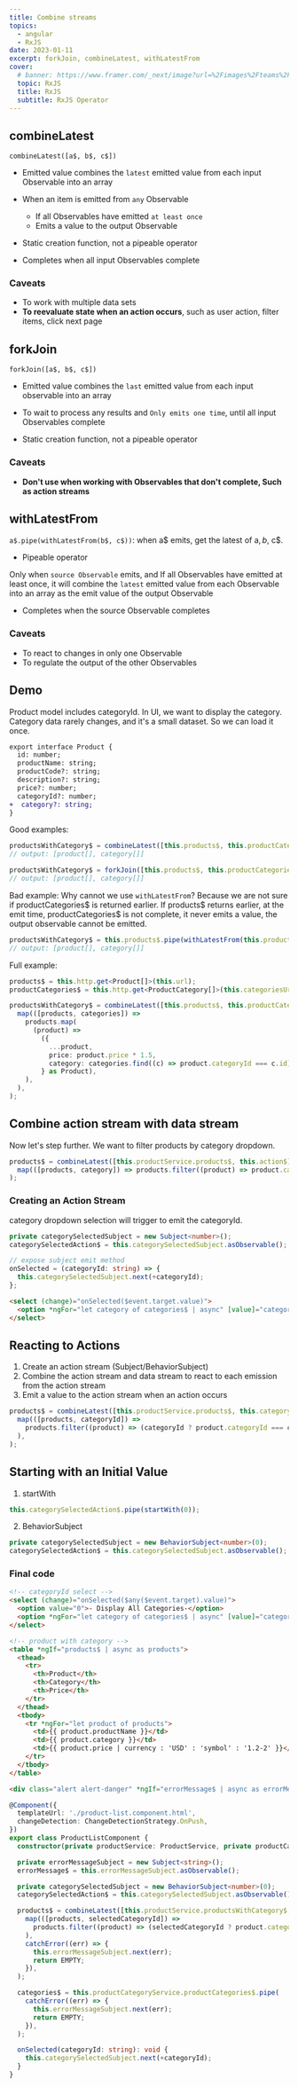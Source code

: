 ```yaml
---
title: Combine streams
topics:
  - angular
  - RxJS
date: 2023-01-11
excerpt: forkJoin, combineLatest, withLatestFrom
cover:
  # banner: https://www.framer.com/_next/image?url=%2Fimages%2Fteams%2FUI%402x.png&w=2820&q=96
  topic: RxJS
  title: RxJS
  subtitle: RxJS Operator
---
```


## combineLatest

`combineLatest([a$, b$, c$])`

- Emitted value combines the `latest` emitted value from each input Observable into an array

- When an item is emitted from `any` Observable

  - If all Observables have emitted `at least once`
  - Emits a value to the output Observable

- Static creation function, not a pipeable operator

- Completes when all input Observables complete

### Caveats

- To work with multiple data sets
- **To reevaluate state when an action occurs**, such as user action, filter items, click next page

## forkJoin

`forkJoin([a$, b$, c$])`

- Emitted value combines the `last` emitted value from each input observable into an array

- To wait to process any results and `Only emits one time`, until all input Observables complete

- Static creation function, not a pipeable operator

### Caveats

- **Don't use when working with Observables that don't complete, Such as action streams**

## withLatestFrom

`a$.pipe(withLatestFrom(b$, c$))`: when a$ emits, get the latest of a$, b$, c$.

- Pipeable operator

Only when `source Observable` emits, and If all Observables have emitted at least once, it will combine the `latest`
emitted value from each Observable into an array as the emit value of the output Observable

- Completes when the source Observable completes

### Caveats

- To react to changes in only one Observable
- To regulate the output of the other Observables

## Demo

Product model includes categoryId. In UI, we want to display the category. Category data rarely changes, and it's a
small dataset. So we can load it once.

```diff
export interface Product {
  id: number;
  productName: string;
  productCode?: string;
  description?: string;
  price?: number;
  categoryId?: number;
+  category?: string;
}
```

Good examples:

```ts
productsWithCategory$ = combineLatest([this.products$, this.productCategories$]);
// output: [product[], category[]]

productsWithCategory$ = forkJoin([this.products$, this.productCategories$]);
// output: [product[], category[]]
```

Bad example: Why cannot we use `withLatestFrom`? Because we are not sure if productCategories$ is returned earlier. If
products$ returns earlier, at the emit time, productCategories$ is not complete, it never emits a value, the output
observable cannot be emitted.

```ts
productsWithCategory$ = this.products$.pipe(withLatestFrom(this.productCategories$));
// output: [product[], category[]]
```

Full example:

```ts
products$ = this.http.get<Product[]>(this.url);
productCategories$ = this.http.get<ProductCategory[]>(this.categoriesUrl);

productsWithCategory$ = combineLatest([this.products$, this.productCategories$]).pipe(
  map(([products, categories]) =>
    products.map(
      (product) =>
        ({
          ...product,
          price: product.price * 1.5,
          category: categories.find((c) => product.categoryId === c.id).name,
        } as Product),
    ),
  ),
);
```

## Combine action stream with data stream

Now let's step further. We want to filter products by category dropdown.

```ts
products$ = combineLatest([this.productService.products$, this.action$]).pipe(
  map(([products, category]) => products.filter((product) => product.category === category)),
);
```

### Creating an Action Stream

category dropdown selection will trigger to emit the categoryId.

```ts
private categorySelectedSubject = new Subject<number>();
categorySelectedAction$ = this.categorySelectedSubject.asObservable();

// expose subject emit method
onSelected = (categoryId: string) => {
  this.categorySelectedSubject.next(+categoryId);
};
```

```html
<select (change)="onSelected($event.target.value)">
  <option *ngFor="let category of categories$ | async" [value]="category.id">{{ category.name }}</option>
</select>
```

## Reacting to Actions

1. Create an action stream (Subject/BehaviorSubject)
1. Combine the action stream and data stream to react to each emission from the action stream
1. Emit a value to the action stream when an action occurs

```ts
products$ = combineLatest([this.productService.products$, this.categorySelectedAction$]).pipe(
  map(([products, categoryId]) =>
    products.filter((product) => (categoryId ? product.categoryId === categoryId : true)),
  ),
);
```

## Starting with an Initial Value

1. startWith

```ts
this.categorySelectedAction$.pipe(startWith(0));
```

2. BehaviorSubject

```ts
private categorySelectedSubject = new BehaviorSubject<number>(0);
categorySelectedAction$ = this.categorySelectedSubject.asObservable();
```

### Final code

```html
<!-- categoryId select -->
<select (change)="onSelected($any($event.target).value)">
  <option value="0">- Display All Categories-</option>
  <option *ngFor="let category of categories$ | async" [value]="category.id">{{ category.name }}</option>
</select>

<!-- product with category -->
<table *ngIf="products$ | async as products">
  <thead>
    <tr>
      <th>Product</th>
      <th>Category</th>
      <th>Price</th>
    </tr>
  </thead>
  <tbody>
    <tr *ngFor="let product of products">
      <td>{{ product.productName }}</td>
      <td>{{ product.category }}</td>
      <td>{{ product.price | currency : 'USD' : 'symbol' : '1.2-2' }}</td>
    </tr>
  </tbody>
</table>

<div class="alert alert-danger" *ngIf="errorMessage$ | async as errorMessage">{{ errorMessage }}</div>
```

```ts
@Component({
  templateUrl: './product-list.component.html',
  changeDetection: ChangeDetectionStrategy.OnPush,
})
export class ProductListComponent {
  constructor(private productService: ProductService, private productCategoryService: ProductCategoryService) {}

  private errorMessageSubject = new Subject<string>();
  errorMessage$ = this.errorMessageSubject.asObservable();

  private categorySelectedSubject = new BehaviorSubject<number>(0);
  categorySelectedAction$ = this.categorySelectedSubject.asObservable();

  products$ = combineLatest([this.productService.productsWithCategory$, this.categorySelectedAction$]).pipe(
    map(([products, selectedCategoryId]) =>
      products.filter((product) => (selectedCategoryId ? product.categoryId === selectedCategoryId : true)),
    ),
    catchError((err) => {
      this.errorMessageSubject.next(err);
      return EMPTY;
    }),
  );

  categories$ = this.productCategoryService.productCategories$.pipe(
    catchError((err) => {
      this.errorMessageSubject.next(err);
      return EMPTY;
    }),
  );

  onSelected(categoryId: string): void {
    this.categorySelectedSubject.next(+categoryId);
  }
}
```

